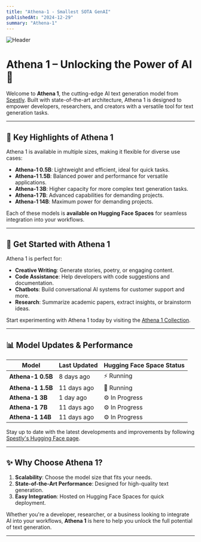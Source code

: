 ```yaml
---
title: "Athena-1 - Smallest SOTA GenAI"
publishedAt: "2024-12-29"
summary: "Athena-1"
---
```

![Header](https://raw.githubusercontent.com/Aayan-Mishra/Images/refs/heads/main/Athena.png)

# Athena 1 – Unlocking the Power of AI 🚀

Welcome to **Athena 1**, the cutting-edge AI text generation model from [Spestly](https://huggingface.co/collections/Spestly/athena-1-67623e58bfaadd3c2fcffb86). Built with state-of-the-art architecture, Athena 1 is designed to empower developers, researchers, and creators with a versatile tool for text generation tasks.

---

## 🌟 Key Highlights of Athena 1

Athena 1 is available in multiple sizes, making it flexible for diverse use cases:

- **Athena-1 0.5B**: Lightweight and efficient, ideal for quick tasks.
- **Athena-1 1.5B**: Balanced power and performance for versatile applications.
- **Athena-1 3B**: Higher capacity for more complex text generation tasks.
- **Athena-1 7B**: Advanced capabilities for demanding projects.
- **Athena-1 14B**: Maximum power for demanding projects.

Each of these models is **available on Hugging Face Spaces** for seamless integration into your workflows.

---

## 🚀 Get Started with Athena 1

Athena 1 is perfect for:

- **Creative Writing**: Generate stories, poetry, or engaging content.
- **Code Assistance**: Help developers with code suggestions and documentation.
- **Chatbots**: Build conversational AI systems for customer support and more.
- **Research**: Summarize academic papers, extract insights, or brainstorm ideas.

Start experimenting with Athena 1 today by visiting the [Athena 1 Collection](https://huggingface.co/collections/Spestly/athena-1-67623e58bfaadd3c2fcffb86).

---

## 📊 Model Updates & Performance

| Model         | Last Updated | Hugging Face Space Status |
|---------------|--------------|---------------------------|
| **Athena-1 0.5B** | 8 days ago   | ⚡ Running                  |
| **Athena-1 1.5B** | 11 days ago  | 🦉 Running                  |
| **Athena-1 3B**   | 1 day ago    | ⚙️ In Progress              |
| **Athena-1 7B**   | 11 days ago  | ⚙️ In Progress              |
| **Athena-1 14B**  | 11 days ago  | ⚙️ In Progress              |

Stay up to date with the latest developments and improvements by following [Spestly's Hugging Face page](https://huggingface.co/Spestly).

---

## ✨ Why Choose Athena 1?

1. **Scalability**: Choose the model size that fits your needs.
2. **State-of-the-Art Performance**: Designed for high-quality text generation.
3. **Easy Integration**: Hosted on Hugging Face Spaces for quick deployment.

Whether you're a developer, researcher, or a business looking to integrate AI into your workflows, **Athena 1** is here to help you unlock the full potential of text generation.

---
